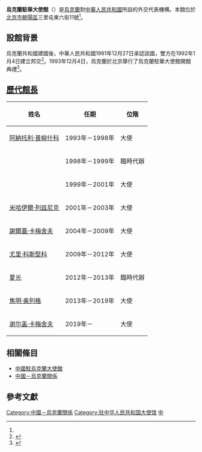 {{Infobox diplomatic mission
| name              = 烏克蘭駐華大使館<br><small>{{lang|uk|Посольство України в КНР}}<br>[[File:Lesser_Coat_of_Arms_of_Ukraine.svg|80px]]</small>
| image             = 
| location          = {{CHN}}[[北京市|北京市]]
| address           = [[朝陽區_(北京市)|朝陽區]]三里屯東六街11號<ref name="contact">{{Cite web |title=联系我们 |language=zh-hans |publisher=烏克蘭駐華大使館 |url=http://china.mfa.gov.ua/zh/embassy/contacts |accessdate=2016-07-11 |archive-url=https://web.archive.org/web/20160522035411/http://china.mfa.gov.ua/zh/embassy/contacts |archive-date=2016-05-22 |dead-url=yes }}</ref>
| department        ={{flagicon|UKR}} [[烏克蘭外交部|烏克蘭外交部]]
| ambassador        = 空缺
| open              = 1993年12月4日
| consul_general    =
| high_commissioner =
| coordinates       = 
  | lat_degrees = 39
  | lat_minutes = 56
  | lat_seconds = 43.5
  | lat_direction = N
  | long_degrees = 116
  | long_minutes = 27
  | long_seconds = 25.4
  | long_direction = E
| website           = [http://china.mfa.gov.ua/zh 官方網站]
}}
'''烏克蘭駐華大使館'''（{{lang-uk|Посольство України в КНР}}）是[[烏克蘭|烏克蘭]]對[[中華人民共和國|中華人民共和國]]所設的外交代表機構。本館位於[[北京市|北京市]][[朝陽區_(北京市)|朝陽區]]三里屯東六街11號<ref name="contact"/>。

==設館背景==
烏克蘭共和國建國後，中華人民共和國1991年12月27日承認該國，雙方在1992年1月4日建立邦交<ref name="history">{{Cite web |url=http://china.mfa.gov.ua/en/embassy/history |script-title=History of the Embassy of Ukraine in China |language=en |publisher={{lang|en|Embassy of Ukraine to the People's Republic of China}} |accessdate=2016-07-11 |archive-url=https://web.archive.org/web/20160818181314/http://china.mfa.gov.ua/en/embassy/history |archive-date=2016-08-18 |dead-url=yes }}</ref>。1993年12月4日，烏克蘭於北京舉行了烏克蘭駐華大使館開館典禮<ref>{{Cite book |title=中國外交 |page=頁4 |language=zh-hans |publisher=[[中國人民大學|中國人民大學]]書報資料社 |date=1993}}</ref>。

==[[乌克兰驻华大使列表|歷代館長]]==
{|class="wikitable sortable" style="font-size: 100%" align=center
|+ 
! 姓名 !!任期  !! 位階
|-
| [[阿納托利·普柳什科|阿納托利·普柳什科]] || 1993年－1998年|| 大使
|-
| {{Link-uk|蘇丹斯基 (烏克蘭外交官)|Султанський Павло Олександрович|蘇丹斯基}} || 1998年－1999年|| 臨時代辦
|-
| {{Link-uk|伊戈爾·利特文|Литвин Ігор Антонович}} || 1999年－2001年|| 大使
|-
| [[米哈伊爾·列茲尼克|米哈伊爾·列兹尼克]] || 2001年－2003年|| 大使
|-
| [[謝爾蓋·卡梅舍夫|謝爾蓋·卡梅舍夫]]|| 2004年－2009年|| 大使
|-
| [[尤里·科斯堅科|尤里·科斯堅科]] || 2009年－2012年|| 大使
|-
| [[夏光|夏光]] || 2012年－2013年|| 臨時代辦
|-
| [[焦明·奥列格|焦明·奥列格]] || 2013年－2019年|| 大使
|-
| [[谢尔盖·卡梅舍夫|谢尔盖·卡梅舍夫]] || 2019年－{{box|2021年}}|| 大使
|}

==相關條目==
*[[中國駐烏克蘭大使館|中國駐烏克蘭大使館]]
*[[中國－烏克蘭關係|中國－烏克蘭關係]]

== 參考文獻 ==
{{Reflist}}
{{烏克蘭駐外機構}}
{{駐中華人民共和國大使館}}
[[Category:中國－烏克蘭關係|Category:中國－烏克蘭關係]]
[[Category:驻中华人民共和国大使馆|Category:驻中华人民共和国大使馆]]
[[Category:烏克蘭駐外機構|中]]